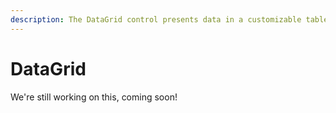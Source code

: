 ---
description: The DataGrid control presents data in a customizable table of rows and columns.
---

# DataGrid

We're still working on this, coming soon!
